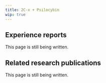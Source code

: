 ---
title: 2C-x + Psilocybin
wip: true
---

## Experience reports

This page is still being written.

## Related research publications

This page is still being written.

